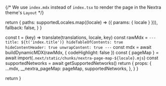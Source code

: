 {/* We use `index.mdx` instead of `index.tsx` to render the page in the Nextra theme's `Layout` */}



  return {
    paths: supportedLocales.map((locale) => ({ params: { locale } })),
    fallback: false,
  }
}

  const t = (key) => translate(translations, locale, key)
  const rawMdx = `---
title: ${t('index.title')}
hideTableOfContents: true
hideContentHeader: true
unwrapContent: true
---`
  const mdx = await buildDynamicMDX(rawMdx, { codeHighlight: false })
  const { pageMap } = await import(`.next/static/chunks/nextra-page-map-${locale}.mjs`)
  const supportedNetworks = await getSupportedNetworks()
  return {
    props: {
      ...mdx,
      __nextra_pageMap: pageMap,
      supportedNetworks,
    },
  }
}

  return <HomePage supportedNetworks={supportedNetworks} />
}
